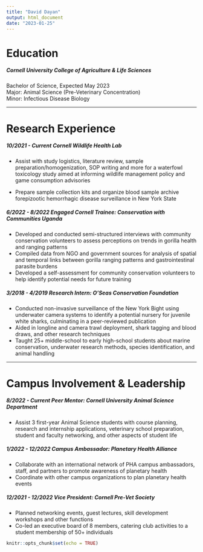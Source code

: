 ---
title: "David Dayan"
output: html_document
date: "2023-01-25"
---

# Education

##### **Cornell University College of Agriculture & Life Sciences**

Bachelor of Science, Expected May 2023\
Major: Animal Science (Pre-Veterinary Concentration)\
Minor: Infectious Disease Biology

------------------------------------------------------------------------

# Research Experience

##### ***10/2021 - Current*** **Cornell Wildlife Health Lab**

* Assist with study logistics, literature review, sample preparation/homogenization, SOP writing and more for a waterfowl toxicology study aimed at informing wildlife management policy and game consumption advisories

* Prepare sample collection kits and organize blood sample archive forepizootic hemorrhagic disease surveillance in New York State


##### ***6/2022 - 8/2022*** **Engaged Cornell Trainee: Conservation with Communities Uganda**
* Developed and conducted semi-structured interviews with community conservation volunteers to assess perceptions on trends in gorilla health and ranging patterns
* Compiled data from NGO and government sources for analysis of spatial and temporal links between gorilla ranging patterns and gastrointestinal parasite burdens
* Developed a self-assessment for community conservation volunteers to help identify potential needs for future training


##### ***3/2018 - 4/2019*** **Research Intern: O'Seas Conservation Foundation**
* Conducted non-invasive surveillance of the New York Bight using underwater camera systems to identify a potential nursery for juvenile white sharks, culminating in a peer-reviewed publication
* Aided in longline and camera trawl deployment, shark tagging and blood draws, and other research techniques
* Taught 25+ middle-school to early high-school students about marine conservation, underwater research methods, species identification, and animal handling

----------

# Campus Involvement & Leadership

##### ***8/2022 - Current*** **Peer Mentor: Cornell University Animal Science Department**
* Assist 3 first-year Animal Science students with course planning, research and internship applications, veterinary school preparation, student and faculty networking, and other aspects of student life 


##### ***1/2022 - 12/2022*** **Campus Ambassador: Planetary Health Alliance**
* Collaborate with an international network of PHA campus ambassadors, staff, and partners to promote awareness of planetary health
* Coordinate with other campus organizations to plan planetary health events

##### ***12/2021 - 12/2022*** **Vice President: Cornell Pre-Vet Society**
* Planned networking events, guest lectures, skill development workshops and other functions
* Co-led an executive board of 8 members, catering club activities to a student membership of 50+ individuals


```{r setup, include=FALSE}
knitr::opts_chunk$set(echo = TRUE)
```
